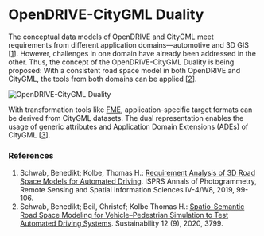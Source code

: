 # OpenDRIVE-CityGML Duality

The conceptual data models of OpenDRIVE and CityGML meet requirements from different application domains—automotive and 3D GIS [[1](https://doi.org/10.5194/isprs-annals-IV-4-W8-99-2019)].
However, challenges in one domain have already been addressed in the other.
Thus, the concept of the OpenDRIVE-CityGML Duality is being proposed:
With a consistent road space model in both OpenDRIVE and CityGML, the tools from both domains can be applied [[2](https://doi.org/10.3390/su12093799)].

<p style={{"text-align": "center"}}>
    <img src="/media/opendrive-citygml-duality.svg" alt="OpenDRIVE-CityGML Duality"/>
</p>

With transformation tools like [FME](/demos/model-transformations), application-specific target formats can be derived from CityGML datasets.
The dual representation enables the usage of generic attributes and Application Domain Extensions (ADEs) of CityGML [[3](https://doi.org/10.1186/s40965-018-0055-6)].

### References

1. Schwab, Benedikt; Kolbe, Thomas H.: [Requirement Analysis of 3D Road Space Models for Automated Driving](https://doi.org/10.5194/isprs-annals-IV-4-W8-99-2019). ISPRS Annals of Photogrammetry, Remote Sensing and Spatial Information Sciences IV-4/W8, 2019, 99-106.
2. Schwab, Benedikt; Beil, Christof; Kolbe Thomas H.: [Spatio-Semantic Road Space Modeling for Vehicle–Pedestrian Simulation to Test Automated Driving Systems](https://doi.org/10.3390/su12093799). Sustainability 12 (9), 2020, 3799.
